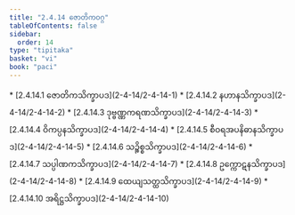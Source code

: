 ```yaml
---
title: "2.4.14 ဇောတိကဝဂ္ဂ"
tableOfContents: false
sidebar:
  order: 14
type: "tipitaka"
basket: "vi"
book: "paci"
---
```



<DynamicBreadcrumb />



<TableOfContents book="paci" section="2.4.14">
* [2.4.14.1 ဇောတိကသိက္ခာပဒ](2-4-14/2-4-14-1)
* [2.4.14.2 နဟာနသိက္ခာပဒ](2-4-14/2-4-14-2)
* [2.4.14.3 ဒုဗ္ဗဏ္ဏကရဏသိက္ခာပဒ](2-4-14/2-4-14-3)
* [2.4.14.4 ဝိကပ္ပနသိက္ခာပဒ](2-4-14/2-4-14-4)
* [2.4.14.5 စီဝရအပနိဓာနသိက္ခာပဒ](2-4-14/2-4-14-5)
* [2.4.14.6 သဉ္စိစ္စသိက္ခာပဒ](2-4-14/2-4-14-6)
* [2.4.14.7 သပ္ပါဏကသိက္ခာပဒ](2-4-14/2-4-14-7)
* [2.4.14.8 ဥက္ကောဋနသိက္ခာပဒ](2-4-14/2-4-14-8)
* [2.4.14.9 ထေယျသတ္ထသိက္ခာပဒ](2-4-14/2-4-14-9)
* [2.4.14.10 အရိဋ္ဌသိက္ခာပဒ](2-4-14/2-4-14-10)
</TableOfContents>